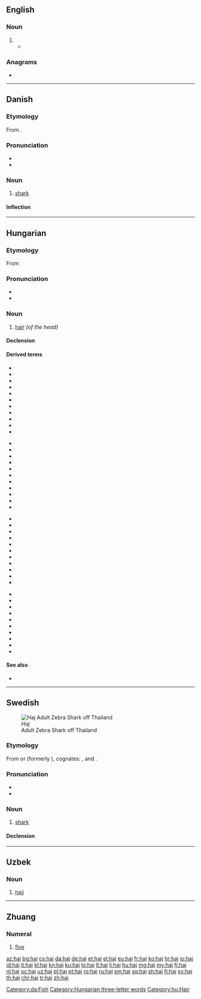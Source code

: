 {{also|hajj|háj}}
==English==

===Noun===
{{en-noun|es}}

# {{alternative spelling of|hajj|lang=en}}
#* {{quote-journal|2009|January 15|AAP|Five Australians jailed for entering Papua province|Herald Sun|url=http://www.news.com.au/heraldsun/story/0,21985,24916851-663,00.html
|passage="The defendant has also piloted planes taking '''haj''' pilgrims from Indonesia to Saudi Arabia and Saudi Arabia to Indonesia.}}

===Anagrams===
* {{l|en|Jah}}

----

==Danish==

===Etymology===
From {{etyl|nl|da}} {{m|nl|haai}}.

===Pronunciation===
* {{IPA|/haɪ/|[haɪˀ]|lang=da}}
* {{rhymes|aɪ|lang=da}}

===Noun===
{{da-noun|en|er}}

# [[shark]]

====Inflection====
{{da-noun-infl|en|er}}
[[Category:da:Fish]]

----

==Hungarian==

===Etymology===
From {{etyl|fiu-ugr-pro|hu}} {{m|fiu-ugr-pro|*kajɜ||hair}}

===Pronunciation===
* {{hu-IPA}}
* {{audio|Hu-haj.ogg|Audio|lang=hu}}

===Noun===
{{hu-noun|ak}}

# [[hair]] ''(of the head)''

====Declension====
{{hu-decl-ak|ha|j|at}}{{hu-pos-atok|haj||ai}}

====Derived terms====
{{top4}}
* {{l|hu|hajápolás}}
* {{l|hu|hajas}}
* {{l|hu|hajadon}}
* {{l|hu|hajadonfőtt}}
* {{l|hu|hajadonfővel}}
* {{l|hu|hajatlan}}
* {{l|hu|hajcsat}}
* {{l|hu|hajcsavaró}}
* {{l|hu|hajdísz}}
* {{l|hu|hajék}}
* {{l|hu|hajfesték}}
{{mid4}}
* {{l|hu|hajfestés}}
* {{l|hu|hajfodor}}
* {{l|hu|hajfonat}}
* {{l|hu|hajfürt}}
* {{l|hu|hajgumi}}
* {{l|hu|hajgyógyászat}}
* {{l|hu|hajgyökér}}
* {{l|hu|hajgyökérfájás}}
* {{l|hu|hajhagyma}}
* {{l|hu|hajhab}}
* {{l|hu|hajháló}}
{{mid4}}
* {{l|hu|hajhullám}}
* {{l|hu|hajhullás}}
* {{l|hu|hajkefe}}
* {{l|hu|hajkenőcs}}
* {{l|hu|hajkorona}}
* {{l|hu|hajlakk}}
* {{l|hu|hajmeresztő}}
* {{l|hu|hajmosás}}
* {{l|hu|hajnyírás}}
* {{l|hu|hajszárító}}
* {{l|hu|hajszalag}}
{{mid4}}
* {{l|hu|hajszál}}
* {{l|hu|hajszín}}
* {{l|hu|hajtincs}}
* {{l|hu|hajtű}}
* {{l|hu|hajú}}
* {{l|hu|hajvágás}}
* {{l|hu|hajviselet}}
* {{l|hu|hajvonal}}
* {{l|hu|hajzselé}}
* {{l|hu|kefehaj}}
{{bottom}}

====See also====
* {{l|hu|szőr}}

[[Category:Hungarian three-letter words]]
[[Category:hu:Hair]]

----

==Swedish==
[[Image:Stegostoma fasciatum thailand.jpg|thumb|''Haj''<br>Adult Zebra Shark off Thailand]]

===Etymology===
From {{etyl|nl|sv}} {{m|nl|haai}} or {{etyl|vls|sv}} {{m|vls|haaie}} (formerly {{m|vls|haeye}}), cognates: {{etyl|en|-}} {{m|en|haye}}, and {{etyl|de|-}} {{m|de|Hai}}.

===Pronunciation===
* {{IPA|/ˈhaj/|lang=sv}}
* {{rhymes|aj|lang=sv}}

===Noun===
{{sv-noun|c}}

# [[shark]]

====Declension====
{{sv-infl-noun-c-ar}}

----

==Uzbek==

===Noun===
{{uz-noun}}

# {{label|uz|Islam}} [[hajj]]

----

==Zhuang==

===Numeral===
{{head|za|numeral|Sawndip form|{{l|za|五|sc=Hani}}}}

# [[five]]
#: {{ux|za|'''haj''' duz [[bya]]|translation='''five''' fish|inline=1}}

[[az:haj]]
[[bg:haj]]
[[cs:haj]]
[[da:haj]]
[[de:haj]]
[[et:haj]]
[[el:haj]]
[[eu:haj]]
[[fr:haj]]
[[ko:haj]]
[[hr:haj]]
[[io:haj]]
[[id:haj]]
[[it:haj]]
[[kl:haj]]
[[kn:haj]]
[[ku:haj]]
[[lo:haj]]
[[lt:haj]]
[[li:haj]]
[[hu:haj]]
[[mg:haj]]
[[my:haj]]
[[fj:haj]]
[[nl:haj]]
[[oc:haj]]
[[uz:haj]]
[[pl:haj]]
[[pt:haj]]
[[ro:haj]]
[[ru:haj]]
[[sm:haj]]
[[sq:haj]]
[[sh:haj]]
[[fi:haj]]
[[sv:haj]]
[[th:haj]]
[[chr:haj]]
[[tr:haj]]
[[zh:haj]]